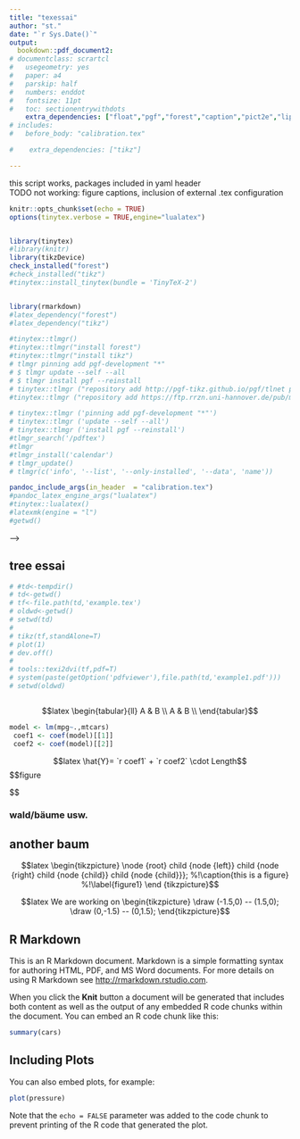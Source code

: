 ```yaml
---
title: "texessai"
author: "st."
date: "`r Sys.Date()`"
output: 
  bookdown::pdf_document2:
# documentclass: scrartcl
#   usegeometry: yes 
#   paper: a4
#   parskip: half
#   numbers: enddot
#   fontsize: 11pt
#   toc: sectionentrywithdots
    extra_dependencies: ["float","pgf","forest","caption","pict2e","lipsum","amsthm","tikz"]
# includes: 
#   before_body: "calibration.tex"

#    extra_dependencies: ["tikz"]

---
```

this script works, packages included in yaml header  
TODO not working: figure captions, inclusion of external .tex configuration
```r
knitr::opts_chunk$set(echo = TRUE)
options(tinytex.verbose = TRUE,engine="lualatex")


library(tinytex)
#library(knitr)
library(tikzDevice)
check_installed("forest")
#check_installed("tikz")
#tinytex::install_tinytex(bundle = 'TinyTeX-2')


library(rmarkdown)
#latex_dependency("forest")
#latex_dependency("tikz")

#tinytex::tlmgr()
#tinytex::tlmgr("install forest")
#tinytex::tlmgr("install tikz")
# tlmgr pinning add pgf-development "*"
# $ tlmgr update --self --all
# $ tlmgr install pgf --reinstall
# tinytex::tlmgr ("repository add http://pgf-tikz.github.io/pgf/tlnet pgf-development") #>>>> NOT WORKING THEN, choose below!!!<<
#tinytex::tlmgr ("repository add https://ftp.rrzn.uni-hannover.de/pub/mirror/tex-archive/systems/texlive/tlnet")

# tinytex::tlmgr ('pinning add pgf-development "*"')
# tinytex::tlmgr ('update --self --all')
# tinytex::tlmgr ('install pgf --reinstall')
#tlmgr_search('/pdftex')
#tlmgr
#tlmgr_install('calendar')
# tlmgr_update()
# tlmgr(c('info', '--list', '--only-installed', '--data', 'name'))

pandoc_include_args(in_header  = "calibration.tex")
#pandoc_latex_engine_args("lualatex")
#tinytex::lualatex()
#latexmk(engine = "l")
#getwd()

```

<!-- $$latex -->
<!-- \documentclass[paper=a4]{scrartcl} -->
<!-- \begin{document}$$ -->




<!-- \begin {document}[Unvollständiges Schema der Nominalphrase (NP)]\label{bsp:np} -->

<!-- <!-- %!forest-Baumdiagramm: Standard --> -->
<!-- \newcommand{\lingforest}[2]{% -->
<!-- 	\noindent\makebox[\textwidth]{ -->
<!-- 		\begin{forest} -->
<!-- 			where n children=0{tier=word}{}, -->
<!-- 			for tree={l=#1pt} -->
<!-- 			#2 -->
<!-- 	\end{forest}} -->
<!-- } -->
<!-- \end{document} -->


## tree essai

<!-- $$latex -->
<!-- \begin{tikzpicture} -->
<!-- \node {root}  -->
<!-- child {node {left}}  -->
<!-- child {node {right}  -->
<!-- child {node {child}}  -->
<!-- child {node {child}}}; -->
<!-- %!\caption{this is a figure} -->
<!-- %!\label{figure1} -->
<!--   \end{tikzpicture} -->
<!--   \caption{A picture} -->
<!--   \end{figure}$$   -->
  
<!-- \lingforest{30}{% -->
<!-- [NP, for tree={circle, draw} -->
<!-- 	[Art|Pro, dashed] -->
<!-- 	[AP, dashed, double] -->
<!-- 	[N] -->
<!-- ] -->
<!-- } -->

```r
# #td<-tempdir()
# td<-getwd()
# tf<-file.path(td,'example.tex')
# oldwd<-getwd()
# setwd(td)
# 
# tikz(tf,standAlone=T)
# plot(1)
# dev.off()
# 
# tools::texi2dvi(tf,pdf=T)
# system(paste(getOption('pdfviewer'),file.path(td,'example1.pdf')))
# setwd(oldwd)



```


$$latex
\begin{tabular}{ll}
A & B \\
A & B \\
\end{tabular}$$

```r


model <- lm(mpg~.,mtcars)
 coef1 <- coef(model)[[1]]
 coef2 <- coef(model)[[2]]
```

$$latex \hat{Y}= `r coef1` + `r coef2` \cdot Length$$
$$figure  
\begin{figure} 
\centering
\begin{forest}
%[PP Bühnen [P von] [NP den[AP [Ad ganz]  [A großen]]]]
[S [NP[ART die] [N Katze]][PP [PR auf][NP [ART dem] [[AD heiszen][N Blechdach]]]]]
\end{forest}

\end{figure}$$  






<!-- oben funktioniert, unten findet nicht das environment "Bsp", ich nehme an, das liegt an deklarationsconventionen pdf-text vs. luatex-->
<!-- $$latex -->
<!-- \section{Notation der Phrasenschemata}\label{sec:notation} -->

<!-- Die folgenden Phrasenschemata werden mithilfe von Baumdiagrammen ausgedrückt, wobei diese aus a) Kreisen und b) Kürzeln bestehen: -->

<!-- \begin{Bsp}[Unvollständiges Schema der Nominalphrase (NP)]\label{bsp:np} -->
<!-- \lingforest{30}{% -->
<!-- [NP, for tree={circle, draw} -->
<!-- 	[Art|Pro, dashed] -->
<!-- 	[AP, dashed, double] -->
<!-- 	[N] -->
<!-- ] -->
<!-- }; -->
<!-- \end{Bsp}$$ -->

### wald/bäume usw.

<!-- $$latex -->
<!-- \begin{figure} -->
<!-- \centering -->
<!-- \begin{picture}(90,90) -->
<!-- \begin{forest} -->
<!-- [AdvP, circle, draw -->
<!-- 	[Ptkl|AdvP|\\$\ldots$, circle, draw, dashed, tier=1 -->
<!-- 		[auch, no edge, tier=3] -->
<!-- 	] -->
<!-- 	[\textbf{Adv}, circle, draw, tier=1 -->
<!-- 		[gestern, no edge, tier=2 -->
<!-- 			[gestern, no edge, tier=3] -->
<!-- 		] -->
<!-- 	] -->
<!-- ] -->
<!-- \end{forest} -->
<!-- \end{picture} -->
<!-- \caption{A picture} -->
<!-- \label{figure} -->
<!-- \end{figure}$$ -->

<!-- $$latex -->
<!-- \lipsum[1] -->
<!--   \begin{figure}[ht] -->
<!--   \centering -->
<!--   \begin{minipage}{1.3in} -->
<!--   \begin{picture}(185,90) -->
<!--   \put(0,0){\framebox(30,30)} -->
<!--   \put(30,0){\framebox(30,30)} -->
<!--   \put(60,0){\framebox(30,30)} -->
<!--   \put(0,30){\framebox(30,30)} -->
<!--   \put(30,30){\framebox(30,30)} -->
<!--   \put(60,30){\framebox(30,30){\Large{\#}}} -->
<!--     \put(0,60){\framebox(30,30){\Large{\#}}} -->
<!--       \put(30,60){\framebox(30,30){\Large{\#}}} -->
<!--         \put(60,60){\framebox(30,30){\Large{\#}}} -->
<!--           \put(15,45){\vector(1,0){30}} -->
<!--           \end{picture} -->
<!--           \end{minipage} -->
<!--           \caption{Here is my caption.} -->
<!--           \end{figure} -->
<!--           \lipsum[2]$$   -->

## another baum

$$latex  
\begin{tikzpicture}
\node {root} 
child {node {left}} 
child {node {right} 
child {node {child}} 
child {node {child}}};
%!\caption{this is a figure}
%!\label{figure1}
\end {tikzpicture}$$

<!-- NOPE-->
<!-- $$latex   -->
<!-- \tikz \calendar [dates =2000-01-01 to 2000-01-31 , week list , 2 month label above centered , 3 month text = \textcolor {red}{\%mt} \%y-];$$ -->

<!-- $$latex   -->
<!-- \section{Liste der im Seminar relevanten bzw. besprochenen Phrasenschemata}\label{sec:liste_phrasenschemata} -->

<!-- Im Folgenden werden die im Seminar genutzten Phrasenschemata aufgelistet. Sie sind absichtlich z.T. unvollständig, um ihre Einfachheit zu garantieren. So markieren im Folgenden die drei Punkte `$\ldots$', dass weitere Kürzel im Kreis stehen könnten. Dies betrifft Phrasen, die weniger häufig bzw. prominent an den entsprechenden Stellen auftreten. Die Köpfe von Phrasen sind fett hervorgehoben. -->

<!-- $$latex -->
<!-- \begin{figure} -->
<!-- \lingforest{30}{% -->
<!-- [NP, circle, draw -->
<!-- 	[D|Pro, circle, draw, dashed, tier=1 -->
<!-- 		[Die, no edge, tier=3 -->
<!-- 			[Mein, no edge, tier=4 -->
<!-- 				%[Meine, no edge, tier=5] -->
<!-- 			] -->
<!-- 		] -->
<!-- 	] -->
<!-- 	[AP, circle, draw, dashed, double, tier=1 -->
<!-- 		[alter{,} betrunkener, no edge, tier=4 -->
<!-- 			[Betrunkene, no edge, tier=5] -->
<!-- 		] -->
<!-- 	] -->
<!-- 	[\textbf{N}, circle, draw, tier=1 -->
<!-- 		[Mönche, no edge, tier=2 -->
<!-- 			[Mönche, no edge, tier=3 -->
<!-- 				[Mönch, no edge, tier=4 -->
<!-- 					[Mönche, no edge , tier=5] -->
<!-- 				] -->
<!-- 			] -->
<!-- 		] -->
<!-- 	] -->
<!-- 	[NP\textsubscript{Gen}|PP|\\$\ldots$, circle, draw, dashed, double, tier=1 -->
<!-- 		[des Klosters, no edge, tier=3 -->
<!-- 			[des Klosters mit Bart, no edge, tier=5] -->
<!-- 		] -->
<!-- 	] -->
<!-- ] -->
<!-- } -->
<!-- \end{figure}$$   -->


<!-- \vspace{0.5cm} -->

<!-- \vbox{% -->
<!-- \begin{Sch}[Adjektivphrase (AP)] -->
<!-- \lingforest{30}{% -->
<!-- [AP, circle, draw -->
<!-- 	[AdvP|PP|\\$\ldots$, circle, draw, dashed, double, tier=1 -->
<!-- 		[heute, no edge, tier=4, -->
<!-- 			[heute im Bett, no edge, tier=5] -->
<!-- 		] -->
<!-- 	] -->
<!-- 	[Ptkl|AdvP, circle, draw, dashed, tier=1 -->
<!-- 		[höchst, no edge, tier=3 -->
<!-- 			[höchst, no edge, tier=4] -->
<!-- 		] -->
<!-- 	] -->
<!-- 	[\textbf{A}, circle, draw, tier=1 -->
<!-- 		[betrunkene, no edge, tier=2 -->
<!-- 			[betrunkene, no edge ,tier=3 -->
<!-- 				[betrunkene, no edge, tier=4] -->
<!-- 					[liegende, no edge, tier=5] -->
<!-- 			] -->
<!-- 		] -->
<!-- 	] -->
<!-- ] -->
<!-- } -->
<!-- \end{Sch} -->
<!-- } -->

<!-- \vspace{0.5cm} -->

<!-- \vbox{% -->
<!-- \begin{Sch}[Nominalphrase (NP) mit pronominalem Kopf] -->
<!-- \lingforest{30}{% -->
<!-- [NP, circle, draw -->
<!-- 	[\textbf{Pro}, circle, draw, tier=1 -->
<!-- 		[Sie, no edge, tier=2 -->
<!-- 			[Meins, no edge, tier=3 -->
<!-- 				[Dieses, no edge, tier=4 -->
<!-- 					[Das, no edge, tier=5] -->
<!-- 				] -->
<!-- 			] -->
<!-- 		] -->
<!-- 	] -->
<!-- ] -->
<!-- } -->
<!-- \end{Sch} -->
<!-- } -->

<!-- \vspace{0.5cm} -->

<!-- \vbox{% -->
<!-- \begin{Sch}[Präpositionalphrase (PP)] -->
<!-- \lingforest{30}{% -->
<!-- [PP, circle, draw -->
<!-- 	[AdvP|NP|\\$\ldots$, circle, draw, dashed -->
<!-- 		[links, no edge, tier=3] -->
<!-- 	] -->
<!-- 	[\textbf{P}, circle, draw, tier=1 -->
<!-- 		[auf, no edge, tier=2 -->
<!-- 			[neben, no edge, tier=3, -->
<!-- 				[ins, no edge, tier=4] -->
<!-- 			] -->
<!-- 		] -->
<!-- 	] -->
<!-- 	[NP, circle, draw, tier=1 -->
<!-- 		[der Einfahrt, no edge, tier=2 -->
<!-- 			[der Einfahrt, no edge, tier=3 -->
<!-- 				[Gebäude, no edge, tier=4] -->
<!-- 			] -->
<!-- 		] -->
<!-- 	] -->
<!-- ] -->
<!-- } -->
<!-- \end{Sch} -->
<!-- } -->

<!-- \vspace{0.5cm} -->

<!-- \vbox{% -->
<!-- \begin{Sch}[Adverbphrase (AdvP)] -->
<!-- \lingforest{30}{% -->
<!-- [AdvP, circle, draw -->
<!-- 	[Ptkl|AdvP|\\$\ldots$, circle, draw, dashed, tier=1 -->
<!-- 		[auch, no edge, tier=3] -->
<!-- 	] -->
<!-- 	[\textbf{Adv}, circle, draw, tier=1 -->
<!-- 		[gestern, no edge, tier=2 -->
<!-- 			[gestern, no edge, tier=3] -->
<!-- 		] -->
<!-- 	] -->
<!-- ] -->
<!-- } -->
<!-- \end{Sch} -->
<!-- }$$ -->


$$latex  
We are working on
\begin{tikzpicture}
\draw (-1.5,0) -- (1.5,0);
\draw (0,-1.5) -- (0,1.5);
\end{tikzpicture}$$

## R Markdown

This is an R Markdown document. Markdown is a simple formatting syntax for authoring HTML, PDF, and MS Word documents. For more details on using R Markdown see <http://rmarkdown.rstudio.com>.

When you click the **Knit** button a document will be generated that includes both content as well as the output of any embedded R code chunks within the document. You can embed an R code chunk like this:

```r
summary(cars)
```

## Including Plots

You can also embed plots, for example:

```r
plot(pressure)
```


Note that the `echo = FALSE` parameter was added to the code chunk to prevent printing of the R code that generated the plot.

<!-- $$latex -->
<!-- \end{document}$$ -->